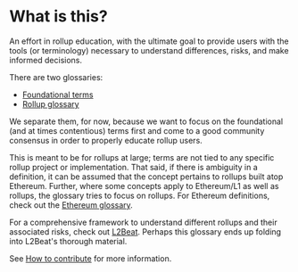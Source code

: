 # What is this?

An effort in rollup education, with the ultimate goal to provide users with the tools (or terminology) necessary to understand differences, risks, and make informed decisions. 

There are two glossaries:
- [Foundational terms](/foundational-terms)
- [Rollup glossary](/rollup-glossary)

We separate them, for now, because we want to focus on the foundational (and at times contentious) terms first and come to a good community consensus in order to properly educate rollup users.

This is meant to be for rollups at large; terms are not tied to any specific rollup project or implementation. That said, if there is ambiguity in a definition, it can be assumed that the concept pertains to rollups built atop Ethereum. Further, where some concepts apply to Ethereum/L1 as well as rollups, the glossary tries to focus on rollups. For Ethereum definitions, check out the [Ethereum glossary](https://ethereum.org/en/glossary/).

For a comprehensive framework to understand different rollups and their associated risks, check out [L2Beat](https://l2beat.com/scaling/risk). Perhaps this glossary ends up folding into L2Beat's thorough material. 

See [How to contribute](/how-to-contribute) for more information.

